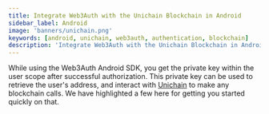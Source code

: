 ```yaml
---
title: Integrate Web3Auth with the Unichain Blockchain in Android
sidebar_label: Android
image: 'banners/unichain.png'
keywords: [android, unichain, web3auth, authentication, blockchain]
description: 'Integrate Web3Auth with the Unichain Blockchain in Android | Embedded Wallets'
---
```



<SEO
  title="Integrate Web3Auth with the Unichain Blockchain in Android"
  description="Integrate Web3Auth with the Unichain Blockchain in Android | Embedded Wallets"
  image="https://web3auth.io/docs/banners/unichain.png"
  slug="/embedded-wallets/connect-blockchain/evm/unichain/android"
/>

While using the Web3Auth Android SDK, you get the private key within the user scope after successful authorization. This private key can be used to retrieve the user's address, and interact with [Unichain](https://www.unichain.org/) to make any blockchain calls. We have highlighted a few here for getting you started quickly on that.

<EVMInteraction />

